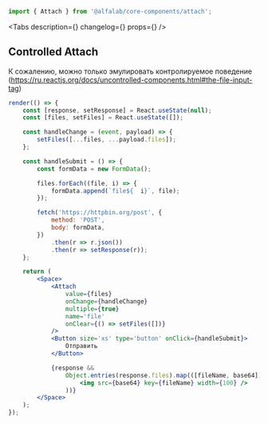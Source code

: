 


<Meta
    title='Компоненты/Attach'
    component={Attach}
/>

<!-- Canvas -->

<Story name='Attach'>
    <Attach
        size={select('size', ['xxs', 'xs', 's', 'm', 'l'], 's')}
        buttonContent={text('buttonContent', undefined)}
        disabled={boolean('disabled', false)}
        maxFilenameLength={number('maxFilenameLength', undefined)}
        multiple={boolean('multiple', false)}
        noFileText={text('noFileText', undefined)}
        progressBarPercent={number('progressBarPercent', undefined)}
    />
</Story>

<!-- Docs -->

<ComponentHeader
    name='Attach'
    version={version}
    package='@alfalab/core-components/attach'
    stage={2}
/>

```jsx
import { Attach } from '@alfalab/core-components/attach';
```

<Tabs
    description={<Description />}
    changelog={<Changelog />}
    props={<Props of={AttachTS} />}
/>

## Controlled Attach
К сожалению, можно только эмулировать контролируемое поведение
(https://ru.reactjs.org/docs/uncontrolled-components.html#the-file-input-tag)

```jsx live
render(() => {
    const [response, setResponse] = React.useState(null);
    const [files, setFiles] = React.useState([]);

    const handleChange = (event, payload) => {
        setFiles([...files, ...payload.files]);
    };

    const handleSubmit = () => {
        const formData = new FormData();

        files.forEach((file, i) => {
            formData.append(`file${  i}`, file);
        });

        fetch('https://httpbin.org/post', {
            method: 'POST',
            body: formData,
        })
            .then(r => r.json())
            .then(r => setResponse(r));
    };

    return (
        <Space>
            <Attach
                value={files}
                onChange={handleChange}
                multiple={true}
                name='file'
                onClear={() => setFiles([])}
            />
            <Button size='xs' type='button' onClick={handleSubmit}>
                Отправить
            </Button>

            {response &&
                Object.entries(response.files).map(([fileName, base64]) => (
                    <img src={base64} key={fileName} width={100} />
                ))}
        </Space>
    );
});
```
